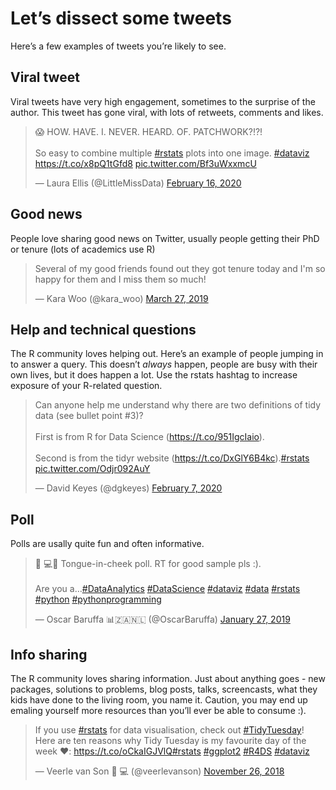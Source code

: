 # Let's dissect some tweets

Here's a few examples of tweets you're likely to see.

## Viral tweet

Viral tweets have very high engagement, sometimes to the surprise of the author. This tweet has gone viral, with lots of retweets, comments and likes. 

<blockquote class="twitter-tweet"><p lang="en" dir="ltr">😱 HOW. HAVE. I. NEVER. HEARD. OF. PATCHWORK?!?! <br><br>So easy to combine multiple <a href="https://twitter.com/hashtag/rstats?src=hash&amp;ref_src=twsrc%5Etfw">#rstats</a> plots into one image. <a href="https://twitter.com/hashtag/dataviz?src=hash&amp;ref_src=twsrc%5Etfw">#dataviz</a> <a href="https://t.co/x8pQ1tGfd8">https://t.co/x8pQ1tGfd8</a> <a href="https://t.co/Bf3uWxxmcU">pic.twitter.com/Bf3uWxxmcU</a></p>&mdash; Laura Ellis (@LittleMissData) <a href="https://twitter.com/LittleMissData/status/1229176433123168256?ref_src=twsrc%5Etfw">February 16, 2020</a></blockquote> <script async src="https://platform.twitter.com/widgets.js" charset="utf-8"></script>


## Good news
People love sharing good news on Twitter, usually people getting their PhD or tenure (lots of academics use R)

<blockquote class="twitter-tweet"><p lang="en" dir="ltr">Several of my good friends found out they got tenure today and I&#39;m so happy for them and I miss them so much!</p>&mdash; Kara Woo (@kara_woo) <a href="https://twitter.com/kara_woo/status/1110721613375246336?ref_src=twsrc%5Etfw">March 27, 2019</a></blockquote> <script async src="https://platform.twitter.com/widgets.js" charset="utf-8"></script>



## Help and technical questions
The R community loves helping out. Here's an example of people jumping in to answer a query. This doesn't _always_ happen, people are busy with their own lives, but it does happen a lot. Use the rstats hashtag to increase exposure of your R-related question. 

<blockquote class="twitter-tweet"><p lang="en" dir="ltr">Can anyone help me understand why there are two definitions of tidy data (see bullet point #3)? <br><br>First is from R for Data Science (<a href="https://t.co/951IgcIaio">https://t.co/951IgcIaio</a>).<br><br>Second is from the tidyr website (<a href="https://t.co/DxGlY6B4kc">https://t.co/DxGlY6B4kc</a>).<a href="https://twitter.com/hashtag/rstats?src=hash&amp;ref_src=twsrc%5Etfw">#rstats</a> <a href="https://t.co/Odjr092AuY">pic.twitter.com/Odjr092AuY</a></p>&mdash; David Keyes (@dgkeyes) <a href="https://twitter.com/dgkeyes/status/1225863868213186560?ref_src=twsrc%5Etfw">February 7, 2020</a></blockquote> <script async src="https://platform.twitter.com/widgets.js" charset="utf-8"></script>


## Poll
Polls are usally quite fun and often informative. 

<blockquote class="twitter-tweet"><p lang="en" dir="ltr">👨
💻👀 Tongue-in-cheek poll. RT for good sample pls :).<br><br>Are you a...<a href="https://twitter.com/hashtag/DataAnalytics?src=hash&amp;ref_src=twsrc%5Etfw">#DataAnalytics</a> <a href="https://twitter.com/hashtag/DataScience?src=hash&amp;ref_src=twsrc%5Etfw">#DataScience</a> <a href="https://twitter.com/hashtag/dataviz?src=hash&amp;ref_src=twsrc%5Etfw">#dataviz</a> <a href="https://twitter.com/hashtag/data?src=hash&amp;ref_src=twsrc%5Etfw">#data</a> <a href="https://twitter.com/hashtag/rstats?src=hash&amp;ref_src=twsrc%5Etfw">#rstats</a> <a href="https://twitter.com/hashtag/python?src=hash&amp;ref_src=twsrc%5Etfw">#python</a> <a href="https://twitter.com/hashtag/pythonprogramming?src=hash&amp;ref_src=twsrc%5Etfw">#pythonprogramming</a></p>&mdash; Oscar Baruffa 📊🇿🇦🇳🇱 (@OscarBaruffa) <a href="https://twitter.com/OscarBaruffa/status/1089609740089466880?ref_src=twsrc%5Etfw">January 27, 2019</a></blockquote> <script async src="https://platform.twitter.com/widgets.js" charset="utf-8"></script>


## Info sharing
The R community loves sharing information. Just about anything goes - new packages, solutions to problems, blog posts, talks, screencasts, what they kids have done to the living room, you name it. Caution, you may end up emaling yourself more resources than you'll ever be able to consume :).

<blockquote class="twitter-tweet"><p lang="en" dir="ltr">If you use <a href="https://twitter.com/hashtag/rstats?src=hash&amp;ref_src=twsrc%5Etfw">#rstats</a> for data visualisation, check out <a href="https://twitter.com/hashtag/TidyTuesday?src=hash&amp;ref_src=twsrc%5Etfw">#TidyTuesday</a>! Here are ten reasons why Tidy Tuesday is my favourite day of the week ❤️: <a href="https://t.co/oCkaIGJVlQ">https://t.co/oCkaIGJVlQ</a><a href="https://twitter.com/hashtag/rstats?src=hash&amp;ref_src=twsrc%5Etfw">#rstats</a> <a href="https://twitter.com/hashtag/ggplot2?src=hash&amp;ref_src=twsrc%5Etfw">#ggplot2</a> <a href="https://twitter.com/hashtag/R4DS?src=hash&amp;ref_src=twsrc%5Etfw">#R4DS</a> <a href="https://twitter.com/hashtag/dataviz?src=hash&amp;ref_src=twsrc%5Etfw">#dataviz</a></p>&mdash; Veerle van Son 👩
💻 (@veerlevanson) <a href="https://twitter.com/veerlevanson/status/1067053142032945153?ref_src=twsrc%5Etfw">November 26, 2018</a></blockquote> <script async src="https://platform.twitter.com/widgets.js" charset="utf-8"></script>
